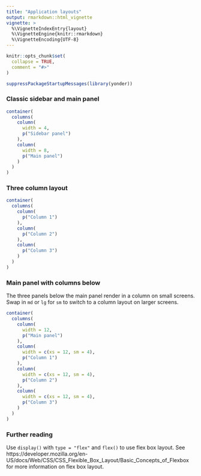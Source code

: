 ```yaml
---
title: "Application layouts"
output: rmarkdown::html_vignette
vignette: >
  %\VignetteIndexEntry{layout}
  %\VignetteEngine{knitr::rmarkdown}
  %\VignetteEncoding{UTF-8}
---
```


<style>
  .row > div {
    border: 1px solid blue;
  }
</style>

```r
knitr::opts_chunk$set(
  collapse = TRUE,
  comment = "#>"
)
```

```r
suppressPackageStartupMessages(library(yonder))
```

### Classic sidebar and main panel

```r
container(
  columns(
    column(
      width = 4,
      p("Sidebar panel")
    ),
    column(
      width = 8,
      p("Main panel")
    )
  )
)
```

### Three column layout

```r
container(
  columns(
    column(
      p("Column 1")
    ),
    column(
      p("Column 2")
    ),
    column(
      p("Column 3")
    )
  )
)
```

### Main panel with columns below

The three panels below the main panel render in a column on small screens. Swap in `md` or `lg` for `sm` to switch to a column layout on larger screens. 

```r
container(
  columns(
    column(
      width = 12,
      p("Main panel")
    ),
    column(
      width = c(xs = 12, sm = 4),
      p("Column 1")
    ),
    column(
      width = c(xs = 12, sm = 4),
      p("Column 2")
    ),
    column(
      width = c(xs = 12, sm = 4),
      p("Column 3")
    )
  )
)
```

### Further reading

Use `display()` with `type = "flex"` and `flex()` to use flex box layout. See
https://developer.mozilla.org/en-US/docs/Web/CSS/CSS_Flexible_Box_Layout/Basic_Concepts_of_Flexbox for more information on flex box layout.

